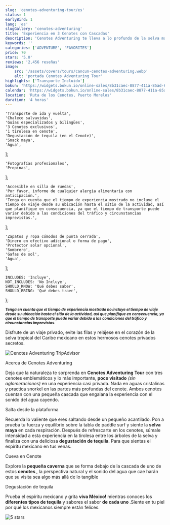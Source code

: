 ```yaml
---
slug: 'cenotes-adventuring-tour/es'
status: 1
earlyBird: 1
lang: 'es'
slugGallery: 'cenotes-adventuring'
title: 'Experiencia en 3 Cenotes con Cascadas'
description: 'Cenotes Adventuring te lleva a lo profundo de la selva maya para descubrir 2 hermosos cenotes con cascadas.'
keywords: ''
categories: ['ADVENTURE', 'FAVORITES']
price: 70
stars: '5.0'
reviews: '2,456 reseñas'
image:
    src: '/assets/covers/tours/cancun-cenotes-adventuring.webp'
    alt: 'portada Cenotes Adventuring Tour'
highlights: ['Transporte Incluido']
bokun: 'https://widgets.bokun.io/online-sales/8b31caec-8877-411a-85ad-682828170619/experience/705158?partialView=1'
calendar: 'https://widgets.bokun.io/online-sales/8b31caec-8877-411a-85ad-682828170619/experience-calendar/705158'
location: 'Ruta de los Cenotes, Puerto Morelos'
duration: '4 horas'
---
```



    'Transporte de ida y vuelta',
    'Chaleco salvavidas',
    'Guías especializados y bilingües',
    '3 Cenotes exclusivos',
    '1 tirolesa en cenote',
    'Degustación de tequila (en el Cenote)',
    'Snack maya',
    'Agua',
];

    'Fotografías profesionales',
    'Propinas',
];

    'Accesible en silla de ruedas',
    'Por favor, informe de cualquier alergia alimentaria con anticipación.',
    'Tenga en cuenta que el tiempo de experiencia mostrado no incluye el tiempo de viaje desde su ubicación hasta el sitio de la actividad, así que planifique en consecuencia, ya que el tiempo de transporte puede variar debido a las condiciones del tráfico y circunstancias imprevistas.',
];

    'Zapatos y ropa cómodos de punta cerrada',
    'Dinero en efectivo adicional o forma de pago',
    'Protector solar opcional',
    'Sombrero',
    'Gafas de sol',
    'Agua',
];

    INCLUDES: 'Incluye',
    NOT_INCLUDES: 'No Incluye',
    SHOULD_KNOW: 'Qué debes saber',
    SHOULD_BRING: 'Qué debes traer',
};

<Inclusions includes={includes} notIncludes={notIncludes} i18n={i18n} />

<TagP><small><strong><em>**Tenga en cuenta que el tiempo de experiencia mostrado no incluye el tiempo de viaje desde su ubicación hasta el sitio de la actividad, así que planifique en consecuencia, ya que el tiempo de transporte puede variar debido a las condiciones del tráfico y circunstancias imprevistas.**</em></strong></small></TagP>

<TagP>Disfrute de un viaje privado, evite las filas y relájese en el corazón de la selva tropical del Caribe mexicano en estos hermosos cenotes privados secretos.</TagP>

<Image class="mx-auto py-10" src={TripAdvisorCenotesAdventuring} alt="Cenotes Adventuring TripAdvisor" />

<TagH2>Acerca de Cenotes Adventuring</TagH2>

<TagP> Deja que la naturaleza te sorprenda en <strong>Cenotes Adventuring Tour</strong> con tres cenotes emblemáticos y lo más importante, <strong>poco visitado</strong> <em>(sin aglomeraciones)</em> en una experiencia casi privada. Nada en aguas cristalinas y practica snorkel en las partes más profundas del cenote. Ambos cenotes cuentan con una pequeña cascada que engalana la experiencia con el sonido del agua cayendo.</TagP>

<TagH3>Salta desde la plataforma </TagH3>

<TagP> Recuerda lo valiente que eres saltando desde un pequeño acantilado. Pon a prueba tu fuerza y ​​equilibrio sobre la tabla de paddle surf y siente la <strong>selva maya</strong> en cada respiración. Después de refrescarte en los cenotes, súmale intensidad a esta experiencia en la tirolesa entre los árboles de la selva y finaliza con una deliciosa <strong>degustación de tequila</strong>. Para que sientas el espíritu mexicano en tus venas.</TagP>

<TagH3>Cueva en Cenote</TagH3>

<TagP>Explore la <strong> pequeña caverna </strong> que se forma debajo de la cascada de uno de estos <strong> cenotes </strong>, la perspectiva natural y el sonido del agua que cae harán que su visita sea algo más allá de lo tangible</TagP>

<TagH3>Degustación de tequila</TagH3>

<TagP> Prueba el espíritu mexicano y grita <strong> viva México! </strong> mientras conoces los <strong> diferentes tipos de tequila </strong> y sabores el sabor <strong> de cada uno </strong>.Siente en tu piel por qué los mexicanos siempre están felices. </TagP>

<Image class="py-10" src={Stars5} alt="5 stars" />

<WhatYouShould shouldKnow={shouldKnow} shouldBring={shouldBring} i18n={i18n} />